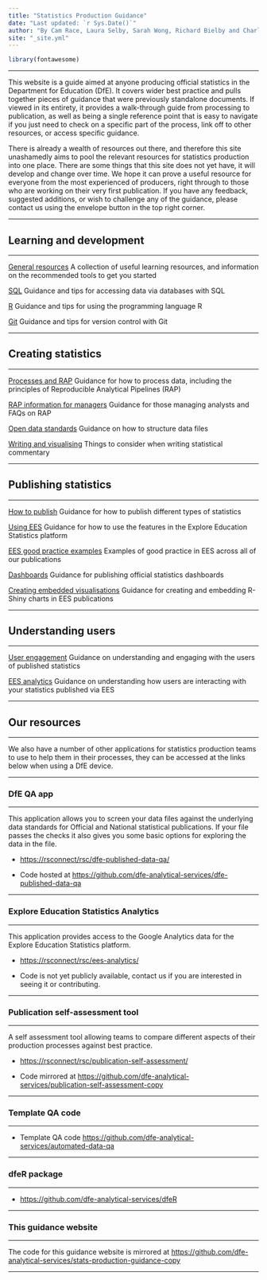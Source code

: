 ```yaml
---
title: "Statistics Production Guidance"
date: "Last updated: `r Sys.Date()`"
author: "By Cam Race, Laura Selby, Sarah Wong, Richard Bielby and Charlotte Foster"
site: "_site.yml"
---
```


```r
library(fontawesome)

```

---

This website is a guide aimed at anyone producing official statistics in the Department for Education (DfE). It covers wider best practice and pulls together pieces of guidance that were previously standalone documents. If viewed in its entirety, it provides a walk-through guide from processing to publication, as well as being a single reference point that is easy to navigate if you just need to check on a specific part of the process, link off to other resources, or access specific guidance.

There is already a wealth of resources out there, and therefore this site unashamedly aims to pool the relevant resources for statistics production into one place. There are some things that this site does not yet have, it will develop and change over time. We hope it can prove a useful resource for everyone from the most experienced of producers, right through to those who are working on their very first publication. If you have any feedback, suggested additions, or wish to challenge any of the guidance, please contact us using the envelope button in the top right corner.

---

## Learning and development

---

[General resources](l+d.html)
A collection of useful learning resources, and information on the recommended tools to get you started

[SQL](sql.html)
Guidance and tips for accessing data via databases with SQL

[R](r.html)
Guidance and tips for using the programming language R

[Git](git.html)
Guidance and tips for version control with Git

---

## Creating statistics

---

[Processes and RAP](rap.html)
Guidance for how to process data, including the principles of Reproducible Analytical Pipelines (RAP)

[RAP information for managers](rap_managers.html)
Guidance for those managing analysts and FAQs on RAP

[Open data standards](ud.html)
Guidance on how to structure data files

[Writing and visualising](cd.html)
Things to consider when writing statistical commentary

---

## Publishing statistics

---

[How to publish](pub.html)
Guidance for how to publish different types of statistics

[Using EES](ees.html)
Guidance for how to use the features in the Explore Education Statistics platform

[EES good practice examples](examples.html)
Examples of good practice in EES across all of our publications

[Dashboards](dashboards.html)
Guidance for publishing official statistics dashboards

[Creating embedded visualisations](embedded-charts.html)
Guidance for creating and embedding R-Shiny charts in EES publications

---

## Understanding users

---

[User engagement](user_eng.html)
Guidance on understanding and engaging with the users of published statistics

[EES analytics](user_an.html)
Guidance on understanding how users are interacting with your statistics published via EES

---

## Our resources

---

We also have a number of other applications for statistics production teams to use to help them in their processes, they can be accessed at the links below when using a DfE device.

---

### DfE QA app

---

This application allows you to screen your data files against the underlying data standards for Official and National statistical publications. If your file passes the checks it also gives you some basic options for exploring the data in the file.

 - [https://rsconnect/rsc/dfe-published-data-qa/](https://rsconnect/rsc/dfe-published-data-qa/){target="_blank" rel="noopener noreferrer"}

 - Code hosted at [https://github.com/dfe-analytical-services/dfe-published-data-qa](https://github.com/dfe-analytical-services/dfe-published-data-qa){target="_blank" rel="noopener noreferrer"}

---

### Explore Education Statistics Analytics

---

This application provides access to the Google Analytics data for the Explore Education Statistics platform.

 - [https://rsconnect/rsc/ees-analytics/](https://rsconnect/rsc/ees-analytics/){target="_blank" rel="noopener noreferrer"}

 - Code is not yet publicly available, contact us if you are interested in seeing it or contributing.

---

### Publication self-assessment tool

---

A self assessment tool allowing teams to compare different aspects of their production processes against best practice.

 - [https://rsconnect/rsc/publication-self-assessment/](https://rsconnect/rsc/publication-self-assessment/){target="_blank" rel="noopener noreferrer"}

 - Code mirrored at [https://github.com/dfe-analytical-services/publication-self-assessment-copy](https://github.com/dfe-analytical-services/publication-self-assessment-copy){target="_blank" rel="noopener noreferrer"}

---

### Template QA code

---

- Template QA code
[https://github.com/dfe-analytical-services/automated-data-qa](https://github.com/dfe-analytical-services/automated-data-qa){target="_blank" rel="noopener noreferrer"}

---

### dfeR package

---

- [https://github.com/dfe-analytical-services/dfeR](https://github.com/dfe-analytical-services/dfeR){target="_blank" rel="noopener noreferrer"}

---

### This guidance website

---

The code for this guidance website is mirrored at [https://github.com/dfe-analytical-services/stats-production-guidance-copy](https://github.com/dfe-analytical-services/stats-production-guidance-copy){target="_blank" rel="noopener noreferrer"}

---
